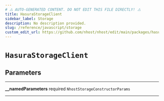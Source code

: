 ```yaml
---
# ⚠️ AUTO-GENERATED CONTENT. DO NOT EDIT THIS FILE DIRECTLY! ⚠️
title: HasuraStorageClient
sidebar_label: Storage
description: No description provided.
slug: /reference/javascript/storage
custom_edit_url: https://github.com/nhost/nhost/edit/main/packages/hasura-storage-js/src/hasura-storage-client.ts#L25
---
```


# `HasuraStorageClient`

## Parameters

---

**<span className="parameter-name">\_\_namedParameters</span>** <span className="optional-status">required</span> `NhostStorageConstructorParams`

---
